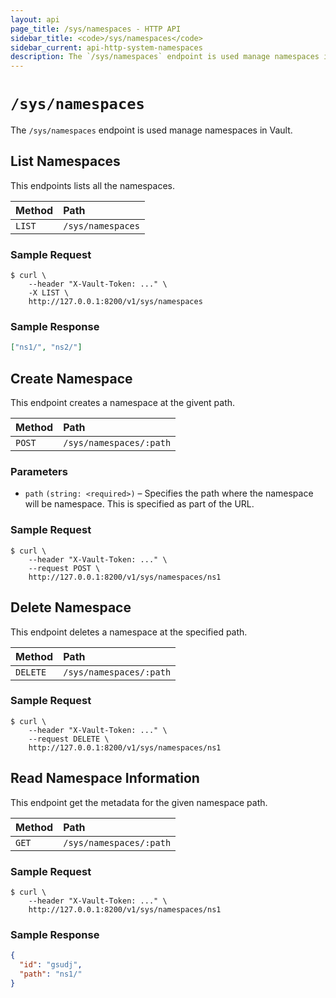 ```yaml
---
layout: api
page_title: /sys/namespaces - HTTP API
sidebar_title: <code>/sys/namespaces</code>
sidebar_current: api-http-system-namespaces
description: The `/sys/namespaces` endpoint is used manage namespaces in Vault.
---
```


# `/sys/namespaces`

The `/sys/namespaces` endpoint is used manage namespaces in Vault.

## List Namespaces

This endpoints lists all the namespaces.

| Method | Path              |
| :----- | :---------------- |
| `LIST` | `/sys/namespaces` |

### Sample Request

```
$ curl \
    --header "X-Vault-Token: ..." \
    -X LIST \
    http://127.0.0.1:8200/v1/sys/namespaces
```

### Sample Response

```json
["ns1/", "ns2/"]
```

## Create Namespace

This endpoint creates a namespace at the givent path.

| Method | Path                    |
| :----- | :---------------------- |
| `POST` | `/sys/namespaces/:path` |

### Parameters

- `path` `(string: <required>)` – Specifies the path where the namespace
  will be namespace. This is specified as part of the URL.

### Sample Request

```
$ curl \
    --header "X-Vault-Token: ..." \
    --request POST \
    http://127.0.0.1:8200/v1/sys/namespaces/ns1
```

## Delete Namespace

This endpoint deletes a namespace at the specified path.

| Method   | Path                    |
| :------- | :---------------------- |
| `DELETE` | `/sys/namespaces/:path` |

### Sample Request

```
$ curl \
    --header "X-Vault-Token: ..." \
    --request DELETE \
    http://127.0.0.1:8200/v1/sys/namespaces/ns1
```

## Read Namespace Information

This endpoint get the metadata for the given namespace path.

| Method | Path                    |
| :----- | :---------------------- |
| `GET`  | `/sys/namespaces/:path` |

### Sample Request

```
$ curl \
    --header "X-Vault-Token: ..." \
    http://127.0.0.1:8200/v1/sys/namespaces/ns1
```

### Sample Response

```json
{
  "id": "gsudj",
  "path": "ns1/"
}
```
